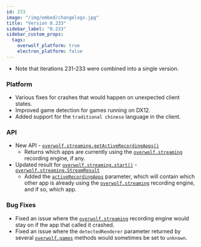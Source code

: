 ```yaml
---
id: 233
image: "/img/embed/changelogs.jpg"
title: "Version 0.233"
sidebar_label: "0.233"
sidebar_custom_props:
  tags:
    overwolf_platform: true
    electron_platform: false
---
```


* Note that iterations 231-233 were combined into a single version.

### Platform
- Various fixes for crashes that would happen on unexpected client states.
- Improved game detection for games running on DX12.
- Added support for the `traditional chinese` language in the client.

### API
- New API - [`overwolf.streaming.getActiveRecordingApps()`](/api/streaming#getactiverecordingappscallback)
  - Returns which apps are currently using the [`overwolf.streaming`](/api/streaming) recording engine, if any.
- Updated result for [`overwolf.streaming.start()`](/api/streaming#start) - [`overwolf.streaming.StreamResult`](/api/streaming#streamresult-object)
  - Added the [`activeRecordingApps`](/api/streaming#streamresult-object) parameter, which will contain which other app is already using the
  [`overwolf.streaming`](/api/streaming) recording engine, and if so, which app.

### Bug Fixes
- Fixed an issue where the [`overwolf.streaming`](/api/streaming) recording engine would stay on if the app that called it crashed.
- Fixed an issue where the `detectedRenderer` parameter returned by several [`overwolf.games`](/api/games) methods would sometimes be set to `unknown`.